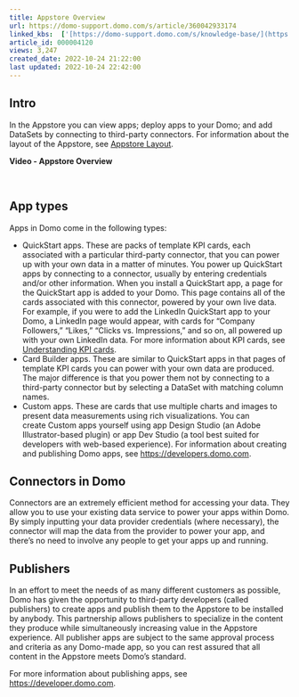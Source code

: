 ```yaml
---
title: Appstore Overview
url: https://domo-support.domo.com/s/article/360042933174
linked_kbs:  ['[https://domo-support.domo.com/s/knowledge-base/](https://domo-support.domo.com/s/knowledge-base/)', '[https://domo-support.domo.com/s/](https://domo-support.domo.com/s/)', '[https://domo-support.domo.com/s/topic/0TO5w000000ZampGAC](https://domo-support.domo.com/s/topic/0TO5w000000ZampGAC)', '[https://domo-support.domo.com/s/topic/0TO5w000000Zan6GAC](https://domo-support.domo.com/s/topic/0TO5w000000Zan6GAC)', '[https://domo-support.domo.com/s/article/360043438013](https://domo-support.domo.com/s/article/360043438013)', '[https://domo-support.domo.com/s/article/360043428573](https://domo-support.domo.com/s/article/360043428573)', '[https://domo-support.domo.com/s/article/360042933174](https://domo-support.domo.com/s/article/360042933174)', '[https://domo-support.domo.com/s/topic/0TO5w000000Zan6GAC/appstore-overview](https://domo-support.domo.com/s/topic/0TO5w000000Zan6GAC/appstore-overview)', '[https://domo-support.domo.com/s/article/360043429933](https://domo-support.domo.com/s/article/360043429933)', '[https://domo-support.domo.com/s/article/360043429953](https://domo-support.domo.com/s/article/360043429953)', '[https://domo-support.domo.com/s/article/360042925494](https://domo-support.domo.com/s/article/360042925494)', '[https://domo-support.domo.com/s/article/360043429913](https://domo-support.domo.com/s/article/360043429913)', '[https://domo-support.domo.com/s/article/4408174643607](https://domo-support.domo.com/s/article/4408174643607)', '[https://domo-support.domo.com/s/login/](https://domo-support.domo.com/s/login/)']
article_id: 000004120
views: 3,247
created_date: 2022-10-24 21:22:00
last updated: 2022-10-24 22:42:00
---
```




Intro
-----


In the Appstore you can view apps; deploy apps to your Domo; and add DataSets by connecting to third-party connectors. For information about the layout of the Appstore, see [Appstore Layout](/s/article/360043438013 "Appstore Layout").


**Video - Appstore Overview**



 


App types
---------


Apps in Domo come in the following types:


* QuickStart apps. These are packs of template KPI cards, each associated with a particular third-party connector, that you can power up with your own data in a matter of minutes. You power up QuickStart apps by connecting to a connector, usually by entering credentials and/or other information. When you install a QuickStart app, a page for the QuickStart app is added to your Domo. This page contains all of the cards associated with this connector, powered by your own live data. For example, if you were to add the LinkedIn QuickStart app to your Domo, a LinkedIn page would appear, with cards for "Company Followers," "Likes," "Clicks vs. Impressions," and so on, all powered up with your own LinkedIn data. For more information about KPI cards, see [Understanding KPI cards](/s/article/360043428573 "Understanding Cards").
* Card Builder apps. These are similar to QuickStart apps in that pages of template KPI cards you can power with your own data are produced. The major difference is that you power them not by connecting to a third-party connector but by selecting a DataSet with matching column names.
* Custom apps. These are cards that use multiple charts and images to present data measurements using rich visualizations. You can create Custom apps yourself using app Design Studio (an Adobe Illustrator-based plugin) or app Dev Studio (a tool best suited for developers with web-based experience). For information about creating and publishing Domo apps, see [https://developers.domo.com](https://developers.domo.com./).


Connectors in Domo
------------------


Connectors are an extremely efficient method for accessing your data. They allow you to use your existing data service to power your apps within Domo. By simply inputting your data provider credentials (where necessary), the connector will map the data from the provider to power your app, and there’s no need to involve any people to get your apps up and running.


Publishers
----------


In an effort to meet the needs of as many different customers as possible, Domo has given the opportunity to third-party developers (called publishers) to create apps and publish them to the Appstore to be installed by anybody. This partnership allows publishers to specialize in the content they produce while simultaneously increasing value in the Appstore experience. All publisher apps are subject to the same approval process and criteria as any Domo-made app, so you can rest assured that all content in the Appstore meets Domo’s standard.


For more information about publishing apps, see [https://developer.domo.com](https://developer.domo.com "https://developer.domo.com"). 

